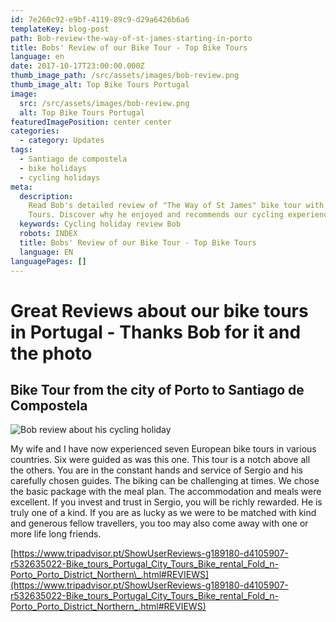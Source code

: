 ```yaml
---
id: 7e260c92-e9bf-4119-89c9-d29a6426b6a6
templateKey: blog-post
path: Bob-review-the-way-of-st-james-starting-in-porto
title: Bobs' Review of our Bike Tour - Top Bike Tours
language: en
date: 2017-10-17T23:00:00.000Z
thumb_image_path: /src/assets/images/bob-review.png
thumb_image_alt: Top Bike Tours Portugal
image:
  src: /src/assets/images/bob-review.png
  alt: Top Bike Tours Portugal
featuredImagePosition: center center
categories:
  - category: Updates
tags:
  - Santiago de compostela
  - bike holidays
  - cycling holidays
meta:
  description:
    Read Bob's detailed review of "The Way of St James" bike tour with Top Bike
    Tours. Discover why he enjoyed and recommends our cycling experience.
  keywords: Cycling holiday review Bob
  robots: INDEX
  title: Bobs' Review of our Bike Tour - Top Bike Tours
  language: EN
languagePages: []
---
```


# Great Reviews about our bike tours in Portugal - Thanks Bob for it and the photo

## Bike Tour from the city of Porto to Santiago de Compostela

![Bob review about his cycling holiday](/src/assets/images/bob-review.png "Bobs' Review of our Bike Tour - Top Bike Tours")

My wife and I have now experienced seven European bike tours in various
countries. Six were guided as was this one. This tour is a notch above all the
others. You are in the constant hands and service of Sergio and his carefully
chosen guides. The biking can be challenging at times. We chose the basic
package with the meal plan. The accommodation and meals were excellent. If you
invest and trust in Sergio, you will be richly rewarded. He is truly one of a
kind. If you are as lucky as we were to be matched with kind and generous fellow
travellers, you too may also come away with one or more life long friends.

[https://www.tripadvisor.pt/ShowUserReviews-g189180-d4105907-r532635022-Bike_tours_Portugal_City_Tours_Bike_rental_Fold_n-Porto_Porto_District_Northern\_.html#REVIEWS](https://www.tripadvisor.pt/ShowUserReviews-g189180-d4105907-r532635022-Bike_tours_Portugal_City_Tours_Bike_rental_Fold_n-Porto_Porto_District_Northern_.html#REVIEWS)
